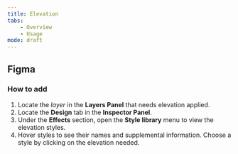 ```yaml
---
title: Elevation
tabs:
    - Overview
    - Usage
mode: draft
---
```



## Figma


### How to add

1. Locate the *layer* in the **Layers Panel** that needs elevation applied.
2. Locate the **Design** tab in the **Inspector Panel**.
3. Under the **Effects** section, open the **Style library** menu to view the elevation styles.
4. Hover styles to see their names and supplemental information. Choose a style by clicking on the elevation needed. 
